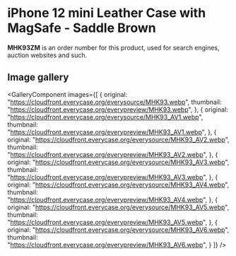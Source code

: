 
# iPhone 12 mini Leather Case with MagSafe - Saddle Brown

<Callout type='info' emoji='👉🏻'>**MHK93ZM** is an order number for this product, used for search engines, auction websites and such.</Callout>

## Image gallery

<GalleryComponent
    images={[
      {
        original: "https://cloudfront.everycase.org/everysource/MHK93.webp",
        thumbnail: "https://cloudfront.everycase.org/everypreview/MHK93.webp",
      },
      {
        original: "https://cloudfront.everycase.org/everysource/MHK93_AV1.webp",
        thumbnail: "https://cloudfront.everycase.org/everypreview/MHK93_AV1.webp",
      },
      {
        original: "https://cloudfront.everycase.org/everysource/MHK93_AV2.webp",
        thumbnail: "https://cloudfront.everycase.org/everypreview/MHK93_AV2.webp",
      },
      {
        original: "https://cloudfront.everycase.org/everysource/MHK93_AV3.webp",
        thumbnail: "https://cloudfront.everycase.org/everypreview/MHK93_AV3.webp",
      },
      {
        original: "https://cloudfront.everycase.org/everysource/MHK93_AV4.webp",
        thumbnail: "https://cloudfront.everycase.org/everypreview/MHK93_AV4.webp",
      },
      {
        original: "https://cloudfront.everycase.org/everysource/MHK93_AV5.webp",
        thumbnail: "https://cloudfront.everycase.org/everypreview/MHK93_AV5.webp",
      },
      {
        original: "https://cloudfront.everycase.org/everysource/MHK93_AV6.webp",
        thumbnail: "https://cloudfront.everycase.org/everypreview/MHK93_AV6.webp",
      }
    ]}
  />

